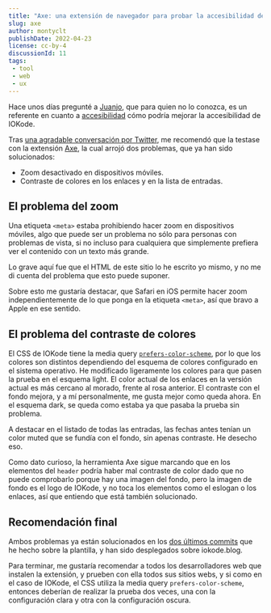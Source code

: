 ```yaml
---
title: "Axe: una extensión de navegador para probar la accesibilidad de tu sitio web"
slug: axe
author: montyclt
publishDate: 2022-04-23
license: cc-by-4
discussionId: 11
tags:
 - tool
 - web
 - ux
---
```


Hace unos días pregunté a [Juanjo](https://accessibites.net/), que para quien no lo conozca, es un referente en cuanto a [accesibilidad](https://es.wikipedia.org/wiki/Accesibilidad_web) cómo podría mejorar la accesibilidad de IOKode.

<XPost author="montyclt" id="1517578605458513920" />

Tras [una agradable conversación por Twitter](https://twitter.com/montyclt/status/1517578605458513920), me recomendó que la testase con la extensión [Axe](https://www.deque.com/axe/devtools/), la cual arrojó dos problemas, que ya han sido solucionados:

- Zoom desactivado en dispositivos móviles.
- Contraste de colores en los enlaces y en la lista de entradas.

## El problema del zoom
Una etiqueta `<meta>` estaba prohibiendo hacer zoom en dispositivos móviles, algo que puede ser un problema no sólo para personas con problemas de vista, si no incluso para cualquiera que simplemente prefiera ver el contenido con un texto más grande.

Lo grave aquí fue que el HTML de este sitio lo he escrito yo mismo, y no me di cuenta del problema que esto puede suponer.

Sobre esto me gustaría destacar, que Safari en iOS permite hacer zoom independientemente de lo que ponga en la etiqueta `<meta>`, así que bravo a Apple en ese sentido.

## El problema del contraste de colores
El CSS de IOKode tiene la media query [`prefers-color-scheme`](https://developer.mozilla.org/en-US/docs/Web/CSS/@media/prefers-color-scheme), por lo que los colores son distintos dependiendo del esquema de colores configurado en el sistema operativo. He modificado ligeramente los colores para que pasen la prueba en el esquema light. El color actual de los enlaces en la versión actual es más cercano al morado, frente al rosa anterior. El contraste con el fondo mejora, y a mí personalmente, me gusta mejor como queda ahora. En el esquema dark, se queda como estaba ya que pasaba la prueba sin problema.

A destacar en el listado de todas las entradas, las fechas antes tenían un color muted que se fundía con el fondo, sin apenas contraste. He desecho eso.

Como dato curioso, la herramienta Axe sigue marcando que en los elementos del `header` podría haber mal contraste de color dado que no puede comprobarlo porque hay una imagen del fondo, pero la imagen de fondo es el logo de IOKode, y no toca los elementos como el eslogan o los enlaces, así que entiendo que está también solucionado.

## Recomendación final

Ambos problemas ya están solucionados en los [dos últimos commits](https://github.com/iokode/template/commit/787b6c9d2e3020503833c2ee6aeca33968bb08ad) que he hecho sobre la plantilla, y han sido desplegados sobre iokode.blog.

Para terminar, me gustaría recomendar a todos los desarrolladores web que instalen la extensión, y prueben con ella todos sus sitios webs, y si como en el caso de IOKode, el CSS utiliza la media query `prefers-color-scheme`, entonces deberían de realizar la prueba dos veces, una con la configuración clara y otra con la configuración oscura.